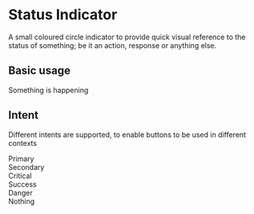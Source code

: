 
<Meta title="Status Indicator" component={StatusIndicator} />

# Status Indicator

A small coloured circle indicator to provide quick visual reference to the status of something; be it an action, response or anything else.

<ArgsTable of={StatusIndicator} />

## Basic usage

<Canvas>
  <Story name="Basic usage">
    <div><StatusIndicator intent="critical" /> Something is happening</div>
  </Story>
</Canvas>

## Intent

Different intents are supported, to enable buttons to be used in different contexts

<Canvas>
  <Story name="Intent: Primary">
    <div><StatusIndicator intent="primary" /> Primary</div>
  </Story>
  <Story name="Intent: Secondary">
    <div><StatusIndicator intent="secondary" /> Secondary</div>
  </Story>
  <Story name="Intent: Critical">
    <div><StatusIndicator intent="critical" /> Critical</div>
  </Story>
  <Story name="Intent: Success">
    <div><StatusIndicator intent="success" /> Success</div>
  </Story>
  <Story name="Intent: Danger">
    <div><StatusIndicator intent="danger" /> Danger</div>
  </Story>
   <Story name="Intent: none">
    <div><StatusIndicator /> Nothing</div>
  </Story>
</Canvas>

